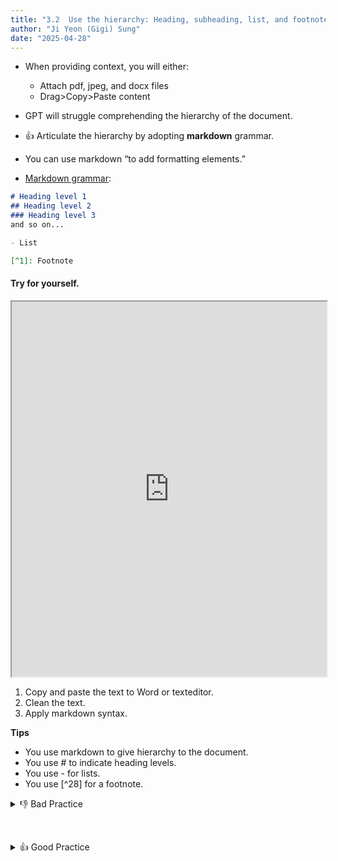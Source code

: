 ```yaml
---
title: "3.2  Use the hierarchy: Heading, subheading, list, and footnotes"
author: "Ji Yeon (Gigi) Sung" 
date: "2025-04-28"
---
```


- When providing context, you will either:
    - Attach pdf, jpeg, and docx files
    - Drag>Copy>Paste content
- GPT will struggle comprehending the hierarchy of the document.
- 👍 Articulate the hierarchy by adopting **markdown** grammar. 

- You can use markdown "to add formatting elements." 
- [Markdown grammar](https://www.markdownguide.org/basic-syntax/):

```markdown
# Heading level 1 
## Heading level 2
### Heading level 3
and so on...

- List  

[^1]: Footnote  
```

#### Try for yourself.

<iframe src="https://drive.google.com/file/d/11ZZmkaZbudp4MC-TL64tpqSlZsqYEVos/preview" width="100%" height="600px"></iframe>


1. Copy and paste the text to Word or texteditor.
2. Clean the text.
3. Apply markdown syntax.

**Tips**

- You use markdown to give hierarchy to the document.
- You use # to indicate heading levels.
- You use - for lists.
- You use [^28] for a footnote.


<details>
<summary>👎 Bad Practice</summary>

- You do not format the excerpt with markdown.

````markdown
Summarize the following excerpt from Emergency Response Framework guideline:

```
Incident management system
The grading of an emergency triggers the activation
of WHO’s IMS, which provides a standardized yet flexible
approach to managing WHO’s response. WHO applies
the IMS regardless of the underlying hazard, scale or
operational context of the emergency. The IMS approach
is internationally recognized as best practice for emergency
management.
Key concepts and principles
Standardized emergency functions. These are key
functions for any emergency response, brought together in a
unified structure regardless of the number of people involved
in the operations. For WHO, the core IMS functions are:
•
•
•
•
•
•
•
leadership and coordination
planning and monitoring
operations support and logistics
technical expertise and health operations
health information and epidemiology
partner coordination and engagement
finance and administration.
Flexibility, adaptability and scalability. The IMS is
applicable to all types and scales of emergencies. It can
be easily adapted as needs evolve, while maintaining
standards and predictability.

13

28 Ensuring the safety and security of sta! is an ongoing activity and does not depend on grading
```
````
</details>

</br>



<details>
<summary>👍 Good Practice</summary>


````markdown
Summarize the following excerpt from Emergency Response Framework guideline:

```

# Incident management system

The grading of an emergency triggers the activation of WHO’s IMS, which provides a standardized yet flexible approach to managing WHO’s response. WHO applies the IMS regardless of the underlying hazard, scale or operational context of the emergency. The IMS approach is internationally recognized as best practice for emergency management.

## Key concepts and principles

Standardized emergency functions. These are key functions for any emergency response, brought together in a unified structure regardless of the number of people involved in the operations. For WHO, the core IMS functions are:

- leadership and coordination
- planning and monitoring
- operations support and logistics
- technical expertise and health operations
- health information and epidemiology
- partner coordination and engagement
- finance and administration.

Flexibility, adaptability and scalability. The IMS is applicable to all types and scales of emergencies. It can be easily adapted as needs evolve, while maintaining standards and predictability.

Interoperability. The IMS allows WHO to interact and work more effectively with operational partners. This includes functional interoperability (for example, use of standardized terminology and procedures) and technological interoperability (for example, standardized telecommunications). Interoperability is also promoted through WHO’s adherence to interagency protocols and procedures.

## Activation of the IMS

Within 24 hours of grading, WHO will:

- ensure the safety and security of all staff;[^28]
- appoint an incident manager in country (and at regional and headquarters offices as required) for a minimum
initial period of three months;
- establish an incident management team (IMT) in country to cover critical IMS functions, which will be done
initially through repurposing of country office staff, alongside ministry of health and field partners;
- activate the emergency SOPs;
- establish contact with government officials, partners and other relevant stakeholders;
- determine the need for surge support to the country for critical IMS functions. This determination is made
following an assessment of country office capacity to manage the emergency during the grading call. Surge support may also be needed at regional office and headquarters;
- begin the deployment of surge support on a no regrets basis, as needed;
- designate an interim PSEAH resource person;
- elaborate the initial response objectives and action plan, until a more detailed plan is developed;
- establish an incident management support team (IMST) at regional and headquarters levels to mobilize and coordinate Organization-wide and partner support
- for Grade 2 and Grade 3 responses. The structure of IMSTs can vary, but always supports the in-country IMT functions as required. A focal point will be appointed at regional level, and if necessary, at headquarters level, to provide any required support for Grade 1 emergencies.



[^28]:  Ensuring the safety and security of staff is an ongoing activity and does not depend on grading.

```


````
